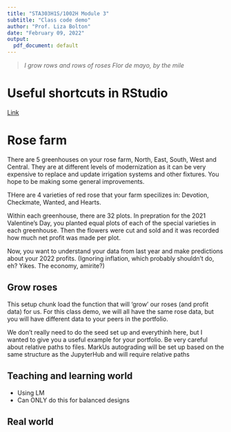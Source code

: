 ```yaml
---
title: "STA303H1S/1002H Module 3"
subtitle: "Class code demo"
author: "Prof. Liza Bolton"
date: "February 09, 2022"
output:
  pdf_document: default
---
```


> *I grow rows and rows of roses*
> *Flor de mayo, by the mile*


# Useful shortcuts in RStudio

[Link](https://bookdown.org/yihui/rmarkdown-cookbook/rstudio-shortcuts.html)

# Rose farm

There are 5 greenhouses on your rose farm, North, East, South, West and Central. They are at different levels of modernization as it can be very expensive to replace and update irrigation systems and other fixtures. You hope to be making some general improvements.

THere are 4 varieties of red rose that your farm specilizes in: Devotion, Checkmate, Wanted, and Hearts.

Within each greenhouse, there are 32 plots. In prepration for the 2021 Valentine's Day, you planted equal plots of each of the special varieties in each greenhouse. Then the flowers were cut and sold and it was recorded how much net profit was made per plot.

Now, you want to understand your data from last year and make predictions about your 2022 profits. (Ignoring inflation, which probably shouldn't do, eh? Yikes. The economy, amirite?)

## Grow roses

This setup chunk load the function that will 'grow' our roses (and profit data) for us. For this class demo, we will all have the same rose data, but you will have different data to your peers in the portfolio.

We don't really need to do the seed set up and everythinh here, but I wanted to give you a useful example for your portfolio. Be very careful about relative paths to files. MarkUs autograding will be set up based on the same structure as the JupyterHub and will require relative paths


## Teaching and learning world

- Using LM
- Can ONLY do this for balanced designs


## Real world
